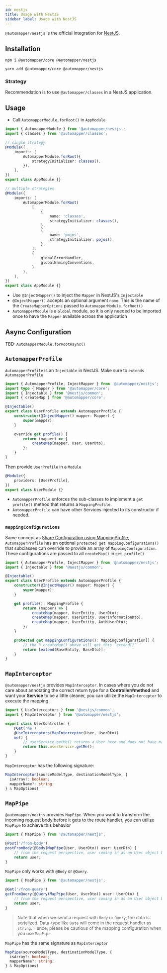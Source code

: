 ```yaml
---
id: nestjs
title: Usage with NestJS
sidebar_label: Usage with NestJS
---
```


`@automapper/nestjs` is the official integration for [NestJS](https://nestjs.com).

## Installation

```shell
npm i @automapper/core @automapper/nestjs
```

```shell
yarn add @automapper/core @automapper/nestjs
```

### Strategy

Recommendation is to use `@automapper/classes` in a NestJS application.

## Usage

-   Call `AutomapperModule.forRoot()` in `AppModule`

```ts
import { AutomapperModule } from '@automapper/nestjs';
import { classes } from '@automapper/classes';

// single strategy
@Module({
    imports: [
        AutomapperModule.forRoot({
            strategyInitializer: classes(),
        }),
    ],
})
export class AppModule {}

// multiple strategies
@Module({
    imports: [
        AutomapperModule.forRoot(
            [
                {
                    name: 'classes',
                    strategyInitializer: classes(),
                },
                {
                    name: 'pojos',
                    strategyInitializer: pojos(),
                },
            ],
            {
                globalErrorHandler,
                globalNamingConventions,
            }
        ),
    ],
})
export class AppModule {}
```

-   Use `@InjectMapper()` to inject the `Mapper` in NestJS's `Injectable`
-   `@InjectMapper()` accepts an optional argument `name`. This is the name of the `CreateMapperOptions` passed to `AutomapperModule.forRoot()`
-   `AutomapperModule` is a `Global` module, so it is only needed to be imported once to have the `Mapper` available across the application

## Async Configuration

TBD: `AutomapperModule.forRootAsync()`

## `AutomapperProfile`

`AutomapperProfile` is an `Injectable` in NestJS. Make sure to `extends AutomapperProfile`

```ts
import { AutomapperProfile, InjectMapper } from '@automapper/nestjs';
import type { Mapper } from '@automapper/core';
import { Injectable } from '@nestjs/common';
import { createMap } from '@automapper/core';

@Injectable()
export class UserProfile extends AutomapperProfile {
    constructor(@InjectMapper() mapper: Mapper) {
        super(mapper);
    }

    override get profile() {
        return (mapper) => {
            createMap(mapper, User, UserDto);
        };
    }
}
```

Then provide `UserProfile` in a `Module`

```ts
@Module({
    providers: [UserProfile],
})
export class UserModule {}
```

-   `AutomapperProfile` enforces the sub-classes to implement a `get profile()` method that returns a `MappingProfile`.
-   `AutomapperProfile` can have other Services injected to its constructor if needed.

### `mappingConfigurations`

Same concept as [Share Configuration using MappingProfile](./tutorial/mapping-profile#share-mappingconfiguration), `AutomapperProfile` has an optional `protected get mappingConfigurations()` that subclasses can override to provide an array of `MappingConfiguration`. These configurations are passed to all `createMap()` in `get profile()`

```ts
import { AutomapperProfile, InjectMapper } from '@automapper/nestjs';
import { Injectable } from '@nestjs/common';

@Injectable()
export class UserProfile extends AutomapperProfile {
    constructor(@InjectMapper() mapper: Mapper) {
        super(mapper);
    }

    get profile(): MappingProfile {
        return (mapper) => {
            createMap(mapper, UserEntity, UserDto);
            createMap(mapper, UserEntity, UserInformationDto);
            createMap(mapper, UserEntity, AuthUserDto);
        };
    }

    protected get mappingConfigurations(): MappingConfiguration[] {
        // the 3 createMap() above will get this `extend()`
        return [extend(BaseEntity, BaseDto)];
    }
}
```

## `MapInterceptor`

`@automapper/nestjs` provides `MapInterceptor`. In cases where you do not care about annotating the correct return type for a **Controller#method** and want your **Service** to be a little cleaner, you can utilize the `MapInterceptor` to execute the mapping.

```ts
import { UseInterceptors } from '@nestjs/common';
import { MapInterceptor } from '@automapper/nestjs';

export class UserController {
    @Get('me')
    @UseInterceptors(MapInterceptor(User, UserDto))
    me() {
        // userService.getMe() returns a User here and does not have mapping logic in it.
        return this.userService.getMe();
    }
}
```

`MapInterceptor` has the following signature:

```ts
MapInterceptor(sourceModelType, destinationModelType, {
  isArray?: boolean;
  mapperName?: string;
} & MapOptions)
```

## `MapPipe`

`@automapper/nestjs` provides `MapPipe`. When you want to transform the incoming request body before it gets to the route handler, you can utilize `MapPipe` to achieve this behavior

```ts
import { MapPipe } from '@automapper/nestjs';

@Post('/from-body')
postFromBody(@Body(MapPipe(User, UserDto)) user: UserDto) {
    // from the request perspective, user coming in as an User object but will be mapped to UserDto with MapPipe
    return user;
}
```

`MapPipe` only works with `@Body` or `@Query`.

```ts
import { MapPipe } from '@automapper/nestjs';

@Get('/from-query')
getFromQuery(@Query(MapPipe(User, UserDto)) user: UserDto) {
    // from the request perspective, user coming in as an User object but will be mapped to UserDto with MapPipe
    return user;
}
```

> Note that when we send a request with `Body` or `Query`, the data is serialized. Data-type like `Date` will come in the request handler as `string`. Hence, please be cautious of the mapping configuration when you use `MapPipe`

`MapPipe` has the same signature as `MapInterceptor`

```ts
MapPipe(sourceModelType, destinationModelType, {
  isArray?: boolean;
  mapperName?: string;
} & MapOptions)
```
